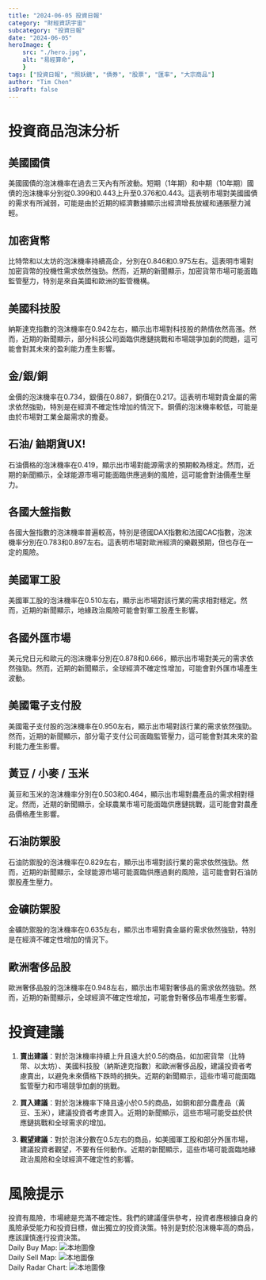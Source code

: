 ```yaml
---
title: "2024-06-05 投資日報"
category: "財經資訊宇宙"
subcategory: "投資日報"
date: "2024-06-05"
heroImage: {
    src: "./hero.jpg",
    alt: "易經算命",
    }
tags: ["投資日報", "照妖鏡", "債券", "股票", "匯率", "大宗商品"]
author: "Tim Chen"
isDraft: false
---
```

# 投資商品泡沫分析

## 美國國債
美國國債的泡沫機率在過去三天內有所波動。短期（1年期）和中期（10年期）國債的泡沫機率分別從0.399和0.443上升至0.376和0.443。這表明市場對美國國債的需求有所減弱，可能是由於近期的經濟數據顯示出經濟增長放緩和通脹壓力減輕。

## 加密貨幣
比特幣和以太坊的泡沫機率持續高企，分別在0.846和0.975左右。這表明市場對加密貨幣的投機性需求依然強勁。然而，近期的新聞顯示，加密貨幣市場可能面臨監管壓力，特別是來自美國和歐洲的監管機構。

## 美國科技股
納斯達克指數的泡沫機率在0.942左右，顯示出市場對科技股的熱情依然高漲。然而，近期的新聞顯示，部分科技公司面臨供應鏈挑戰和市場競爭加劇的問題，這可能會對其未來的盈利能力產生影響。

## 金/銀/銅
金價的泡沫機率在0.734，銀價在0.887，銅價在0.217。這表明市場對貴金屬的需求依然強勁，特別是在經濟不確定性增加的情況下。銅價的泡沫機率較低，可能是由於市場對工業金屬需求的擔憂。

## 石油/ 鈾期貨UX!
石油價格的泡沫機率在0.419，顯示出市場對能源需求的預期較為穩定。然而，近期的新聞顯示，全球能源市場可能面臨供應過剩的風險，這可能會對油價產生壓力。

## 各國大盤指數
各國大盤指數的泡沫機率普遍較高，特別是德國DAX指數和法國CAC指數，泡沫機率分別在0.783和0.897左右。這表明市場對歐洲經濟的樂觀預期，但也存在一定的風險。

## 美國軍工股
美國軍工股的泡沫機率在0.510左右，顯示出市場對該行業的需求相對穩定。然而，近期的新聞顯示，地緣政治風險可能會對軍工股產生影響。

## 各國外匯市場
美元兌日元和歐元的泡沫機率分別在0.878和0.666，顯示出市場對美元的需求依然強勁。然而，近期的新聞顯示，全球經濟不確定性增加，可能會對外匯市場產生波動。

## 美國電子支付股
美國電子支付股的泡沫機率在0.950左右，顯示出市場對該行業的需求依然強勁。然而，近期的新聞顯示，部分電子支付公司面臨監管壓力，這可能會對其未來的盈利能力產生影響。

## 黃豆 / 小麥 / 玉米
黃豆和玉米的泡沫機率分別在0.503和0.464，顯示出市場對農產品的需求相對穩定。然而，近期的新聞顯示，全球農業市場可能面臨供應鏈挑戰，這可能會對農產品價格產生影響。

## 石油防禦股
石油防禦股的泡沫機率在0.829左右，顯示出市場對該行業的需求依然強勁。然而，近期的新聞顯示，全球能源市場可能面臨供應過剩的風險，這可能會對石油防禦股產生壓力。

## 金礦防禦股
金礦防禦股的泡沫機率在0.635左右，顯示出市場對貴金屬的需求依然強勁，特別是在經濟不確定性增加的情況下。

## 歐洲奢侈品股
歐洲奢侈品股的泡沫機率在0.948左右，顯示出市場對奢侈品的需求依然強勁。然而，近期的新聞顯示，全球經濟不確定性增加，可能會對奢侈品市場產生影響。

# 投資建議

1. **賣出建議**：對於泡沫機率持續上升且遠大於0.5的商品，如加密貨幣（比特幣、以太坊）、美國科技股（納斯達克指數）和歐洲奢侈品股，建議投資者考慮賣出，以避免未來價格下跌時的損失。近期的新聞顯示，這些市場可能面臨監管壓力和市場競爭加劇的挑戰。

2. **買入建議**：對於泡沫機率下降且遠小於0.5的商品，如銅和部分農產品（黃豆、玉米），建議投資者考慮買入。近期的新聞顯示，這些市場可能受益於供應鏈挑戰和全球需求的增加。

3. **觀望建議**：對於泡沫分數在0.5左右的商品，如美國軍工股和部分外匯市場，建議投資者觀望，不要有任何動作。近期的新聞顯示，這些市場可能面臨地緣政治風險和全球經濟不確定性的影響。

# 風險提示

投資有風險，市場總是充滿不確定性。我們的建議僅供參考，投資者應根據自身的風險承受能力和投資目標，做出獨立的投資決策。特別是對於泡沫機率高的商品，應該謹慎進行投資決策。
<br />
Daily Buy Map:
![本地圖像](./buyMap.svg)
<br />
Daily Sell Map:
![本地圖像](./sellMap.svg)
<br />
Daily Radar Chart:
![本地圖像](./radar.svg)
<br />
